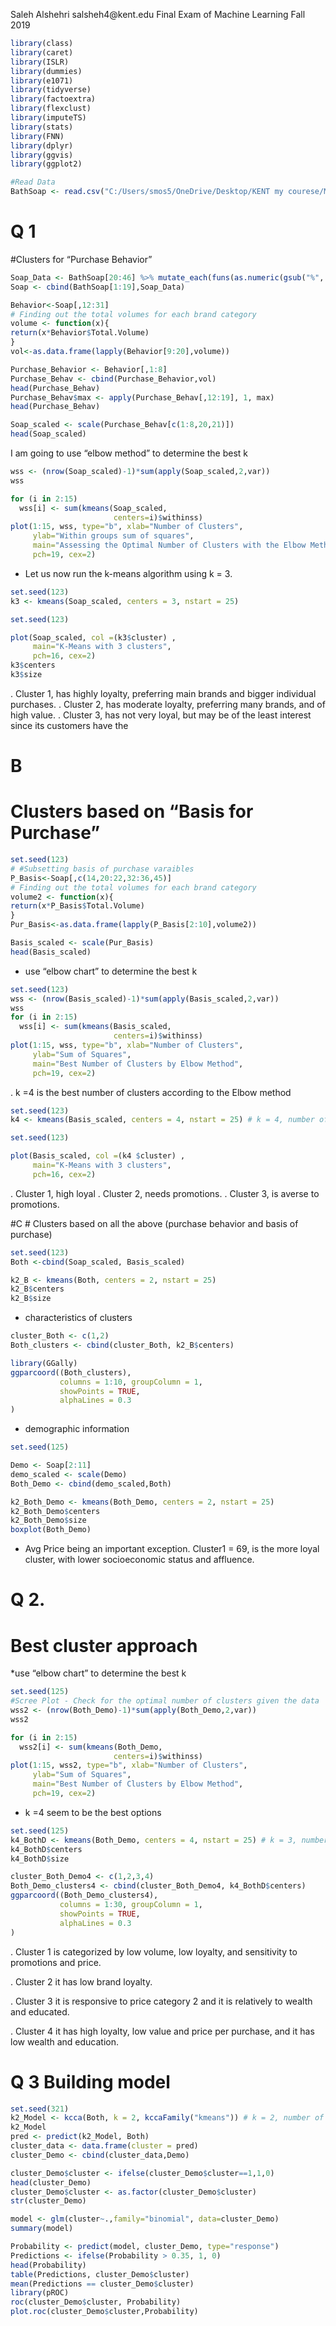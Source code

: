 Saleh Alshehri
salsheh4@kent.edu
Final Exam of Machine Learning Fall 2019

```{r}
library(class)
library(caret)
library(ISLR)
library(dummies)
library(e1071)
library(tidyverse)
library(factoextra) 
library(flexclust)
library(imputeTS)
library(stats)
library(FNN)
library(dplyr)
library(ggvis)
library(ggplot2)

#Read Data 
BathSoap <- read.csv("C:/Users/smos5/OneDrive/Desktop/KENT my courese/MIS 64060 - Machine Learning - Fall 2019/final exam/BathSoap.csv")

```

# Q 1 
#Clusters for "Purchase Behavior" 
```{r}
Soap_Data <- BathSoap[20:46] %>% mutate_each(funs(as.numeric(gsub("%", "", ., fixed = TRUE))/100))
Soap <- cbind(BathSoap[1:19],Soap_Data)

Behavior<-Soap[,12:31]
# Finding out the total volumes for each brand category
volume <- function(x){
return(x*Behavior$Total.Volume)
}
vol<-as.data.frame(lapply(Behavior[9:20],volume))
```

```{r}
Purchase_Behavior <- Behavior[,1:8]
Purchase_Behav <- cbind(Purchase_Behavior,vol)
head(Purchase_Behav)
Purchase_Behav$max <- apply(Purchase_Behav[,12:19], 1, max)
head(Purchase_Behav)
```

```{r}
Soap_scaled <- scale(Purchase_Behav[c(1:8,20,21)])
head(Soap_scaled)
```

I am going to  use  "elbow method" to determine the best k
```{r,  fig.height=4.5, fig.width=12}
wss <- (nrow(Soap_scaled)-1)*sum(apply(Soap_scaled,2,var))
wss

for (i in 2:15) 
  wss[i] <- sum(kmeans(Soap_scaled, 
                       centers=i)$withinss)
plot(1:15, wss, type="b", xlab="Number of Clusters", 
     ylab="Within groups sum of squares",
     main="Assessing the Optimal Number of Clusters with the Elbow Method",
     pch=19, cex=2)
```

* Let us now run the k-means algorithm using k = 3.
```{r}
set.seed(123)
k3 <- kmeans(Soap_scaled, centers = 3, nstart = 25) 
```

```{r,  fig.height=5, fig.width=11}
set.seed(123)

plot(Soap_scaled, col =(k3$cluster) , 
     main="K-Means with 3 clusters", 
     pch=16, cex=2)
k3$centers
k3$size
```
.	Cluster 1, has highly loyalty, preferring main brands and bigger individual purchases.
.	Cluster 2, has moderate loyalty, preferring many brands, and of high value.
.	Cluster 3, has not very loyal, but may be of the least interest since its customers have the 



#  B
# Clusters based on "Basis for Purchase"

```{r}
set.seed(123)
# #Subsetting basis of purchase varaibles
P_Basis<-Soap[,c(14,20:22,32:36,45)]
# Finding out the total volumes for each brand category
volume2 <- function(x){
return(x*P_Basis$Total.Volume)
}
Pur_Basis<-as.data.frame(lapply(P_Basis[2:10],volume2))
```


```{r}
Basis_scaled <- scale(Pur_Basis)
head(Basis_scaled)
```
* use "elbow chart" to determine the best k
```{r,  fig.height=5, fig.width=11}
set.seed(123)
wss <- (nrow(Basis_scaled)-1)*sum(apply(Basis_scaled,2,var))
wss
for (i in 2:15) 
  wss[i] <- sum(kmeans(Basis_scaled, 
                       centers=i)$withinss)
plot(1:15, wss, type="b", xlab="Number of Clusters", 
     ylab="Sum of Squares",
     main="Best Number of Clusters by Elbow Method",
     pch=19, cex=2)
```
.	k =4 is the best number of clusters according to the Elbow method

```{r}
set.seed(123)
k4 <- kmeans(Basis_scaled, centers = 4, nstart = 25) # k = 4, number of restarts = 25
```

```{r,  fig.height=5, fig.width=11}
set.seed(123)

plot(Basis_scaled, col =(k4 $cluster) , 
     main="K-Means with 3 clusters", 
     pch=16, cex=2)
```


.	Cluster 1, high loyal
.	Cluster 2,  needs promotions. 
.	Cluster 3, is averse to promotions.


#C
# Clusters based on all the above (purchase behavior and basis of purchase)
```{r}
set.seed(123)
Both <-cbind(Soap_scaled, Basis_scaled)

k2_B <- kmeans(Both, centers = 2, nstart = 25) 
k2_B$centers
k2_B$size
```

* characteristics of clusters
```{r}
cluster_Both <- c(1,2)
Both_clusters <- cbind(cluster_Both, k2_B$centers)

library(GGally)
ggparcoord((Both_clusters),
           columns = 1:10, groupColumn = 1, 
           showPoints = TRUE, 
           alphaLines = 0.3 
)
```
* demographic information
```{r,  fig.height=5, fig.width=11}
set.seed(125)

Demo <- Soap[2:11]
demo_scaled <- scale(Demo)
Both_Demo <- cbind(demo_scaled,Both)

k2_Both_Demo <- kmeans(Both_Demo, centers = 2, nstart = 25) 
k2_Both_Demo$centers
k2_Both_Demo$size
boxplot(Both_Demo)
```
* Avg Price being an important exception.
Cluster1 = 69, is the more loyal cluster, with lower socioeconomic status and affluence.



# Q 2.
# Best cluster approach

*use "elbow chart" to determine the best k
```{r, fig.height=4.5, fig.width=14}
set.seed(125)
#Scree Plot - Check for the optimal number of clusters given the data
wss2 <- (nrow(Both_Demo)-1)*sum(apply(Both_Demo,2,var))
wss2

for (i in 2:15) 
  wss2[i] <- sum(kmeans(Both_Demo, 
                       centers=i)$withinss)
plot(1:15, wss2, type="b", xlab="Number of Clusters", 
     ylab="Sum of Squares",
     main="Best Number of Clusters by Elbow Method",
     pch=19, cex=2)
```
* k =4 seem to be the best options

```{r,  fig.height=4.5, fig.width=14}
set.seed(125)
k4_BothD <- kmeans(Both_Demo, centers = 4, nstart = 25) # k = 3, number of restarts = 25
k4_BothD$centers
k4_BothD$size

cluster_Both_Demo4 <- c(1,2,3,4)
Both_Demo_clusters4 <- cbind(cluster_Both_Demo4, k4_BothD$centers)
ggparcoord((Both_Demo_clusters4),
           columns = 1:30, groupColumn = 1, 
           showPoints = TRUE, 
           alphaLines = 0.3 
)
```


.	Cluster 1  is categorized by low volume, low loyalty, and sensitivity to promotions and price. 

.	Cluster 2 it has low brand loyalty.

.	Cluster 3  it is responsive to price category 2 and it is relatively to wealth and educated.

.	Cluster 4  it has high loyalty, low value and price per purchase, and it has low wealth and education.


# Q 3 Building model
```{r}
set.seed(321)
k2_Model <- kcca(Both, k = 2, kccaFamily("kmeans")) # k = 2, number of restarts = 25
k2_Model
pred <- predict(k2_Model, Both)
cluster_data <- data.frame(cluster = pred)
cluster_Demo <- cbind(cluster_data,Demo)

cluster_Demo$cluster <- ifelse(cluster_Demo$cluster==1,1,0)
head(cluster_Demo)
cluster_Demo$cluster <- as.factor(cluster_Demo$cluster)
str(cluster_Demo)
```

```{r}
model <- glm(cluster~.,family="binomial", data=cluster_Demo)
summary(model)
```

```{r,  fig.height=4.5, fig.width=10}
Probability <- predict(model, cluster_Demo, type="response")
Predictions <- ifelse(Probability > 0.35, 1, 0)
head(Probability)
table(Predictions, cluster_Demo$cluster)
mean(Predictions == cluster_Demo$cluster)
library(pROC)
roc(cluster_Demo$cluster, Probability)
plot.roc(cluster_Demo$cluster,Probability)
```
